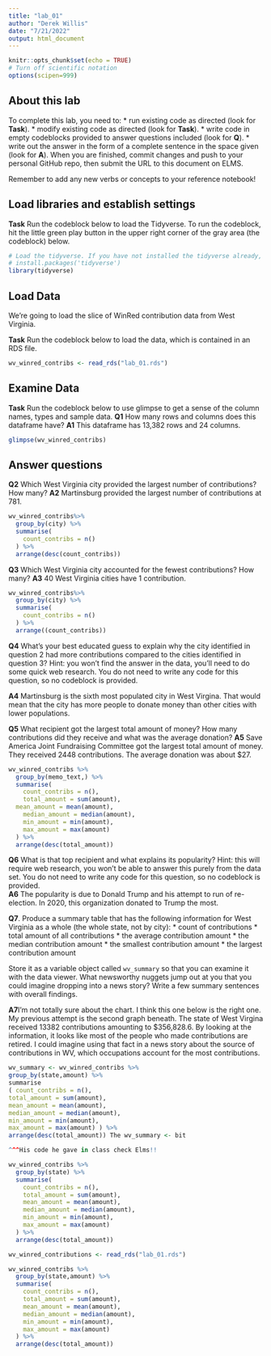 ```yaml
---
title: "lab_01"
author: "Derek Willis"
date: "7/21/2022"
output: html_document
---
```


```r
knitr::opts_chunk$set(echo = TRUE)
# Turn off scientific notation
options(scipen=999)
```

## About this lab

To complete this lab, you need to:
* run existing code as directed (look for **Task**).
* modify existing code as directed (look for **Task**).
* write code in empty codeblocks provided to answer questions included (look for **Q**).
* write out the answer in the form of a complete sentence in the space given (look for **A**).
When you are finished, commit changes and push to your personal GitHub repo, then submit the URL to this document on ELMS.

Remember to add any new verbs or concepts to your reference notebook!

## Load libraries and establish settings

**Task** Run the codeblock below to load the Tidyverse. To run the codeblock, hit the little green play button in the upper right corner of the gray area (the codeblock) below.

```r
# Load the tidyverse. If you have not installed the tidyverse already, remove the # from the next line and run it first.  
# install.packages('tidyverse')
library(tidyverse)
```

## Load Data

We're going to load the slice of WinRed contribution data from West Virginia.

**Task** Run the codeblock below to load the data, which is contained in an RDS file.

```r
wv_winred_contribs <- read_rds("lab_01.rds")
```

## Examine Data

**Task** Run the codeblock below to use glimpse to get a sense of the column names, types and sample data.
**Q1** How many rows and columns does this dataframe have?
**A1** This dataframe has 13,382 rows and 24 columns. 

```r
glimpse(wv_winred_contribs)
```

## Answer questions

**Q2** Which West Virginia city provided the largest number of contributions? How many?
**A2** Martinsburg provided the largest number of contributions at 781. 

```r
wv_winred_contribs%>% 
  group_by(city) %>% 
  summarise(
    count_contribs = n()
  ) %>% 
  arrange(desc(count_contribs))
```
**Q3** Which West Virginia city accounted for the fewest contributions? How many?
**A3** 40 West Virginia cities have 1 contribution.

```r
wv_winred_contribs%>% 
  group_by(city) %>% 
  summarise(
    count_contribs = n()
  ) %>% 
  arrange((count_contribs))
```
**Q4** What's your best educated guess to explain why the city identified in question 2 had more contributions compared to the cities identified in question 3? Hint: you won't find the answer in the data, you'll need to do some quick web research. You do not need to write any code for this question, so no codeblock is provided.

**A4** Martinsburg is the sixth most populated city in West Virgina. That would mean that the city has more people to donate money than other cities with lower populations. 

**Q5** What recipient got the largest total amount of money? How many contributions did they receive and what was the average donation?
**A5** Save America Joint Fundraising Committee got the largest total amount of money. They received 2448 contributions. The average donation was about $27.

```r
wv_winred_contribs %>%
  group_by(memo_text,) %>%
  summarise(
    count_contribs = n(),
    total_amount = sum(amount),
  mean_amount = mean(amount),
    median_amount = median(amount),
    min_amount = min(amount),
    max_amount = max(amount)
  ) %>%
  arrange(desc(total_amount))
```

**Q6** What is that top recipient and what explains its popularity? Hint: this will require web research, you won't be able to answer this purely from the data set.  You do not need to write any code for this question, so no codeblock is provided.  
**A6** The popularity is due to Donald Trump and his attempt to run of re-election. In 2020, this organization donated to Trump the most.

**Q7**. Produce a summary table that has the following information for West Virginia as a whole (the whole state, not by city):
* count of contributions
* total amount of all contributions
* the average contribution amount
* the median contribution amount
* the smallest contribution amount
* the largest contribution amount

Store it as a variable object called `wv_summary` so that you can examine it with the data viewer. What newsworthy nuggets jump out at you that you could imagine dropping into a news story? Write a few summary sentences with overall findings.

**A7**I'm not totally sure about the chart. I think this one below is the right one. My previous attempt is the second graph beneath. The state of West Virgina received 13382 contributions amounting to $356,828.6. By looking at the information, it looks like most of the people who made contributions are retired. I could imagine using that fact in a news story about the source of contributions in WV, which occupations account for the most contributions. 

```r

wv_summary <- wv_winred_contribs %>% 
group_by(state,amount) %>% 
summarise
( count_contribs = n(), 
total_amount = sum(amount), 
mean_amount = mean(amount),
median_amount = median(amount), 
min_amount = min(amount), 
max_amount = max(amount) ) %>% 
arrange(desc(total_amount)) The wv_summary <- bit

^^^His code he gave in class check Elms!!


```


```r
wv_winred_contribs %>%
  group_by(state) %>%
  summarise(
    count_contribs = n(),
    total_amount = sum(amount),
    mean_amount = mean(amount),
    median_amount = median(amount),
    min_amount = min(amount),
    max_amount = max(amount)
  ) %>%
  arrange(desc(total_amount))

wv_winred_contributions <- read_rds("lab_01.rds")

```

```r
wv_winred_contribs %>%
  group_by(state,amount) %>%
  summarise(
    count_contribs = n(),
    total_amount = sum(amount),
    mean_amount = mean(amount),
    median_amount = median(amount),
    min_amount = min(amount),
    max_amount = max(amount)
  ) %>%
  arrange(desc(total_amount))
```

